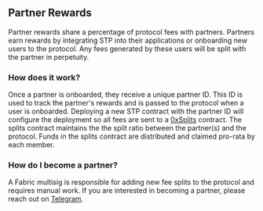 ## Partner Rewards

Partner rewards share a percentage of protocol fees with partners. Partners earn rewards by integrating STP into their applications or onboarding new users to the protocol.
Any fees generated by these users will be split with the partner in perpetuity.

### How does it work?

Once a partner is onboarded, they receive a unique partner ID. This ID is used to track the partner's rewards and is passed to the protocol when a user is onboarded.
Deploying a new STP contract with the partner ID will configure the deployment so all fees are sent to a [0xSplits](https://docs.splits.org/) contract.
The splits contract maintains the the split ratio between the partner(s) and the protocol. Funds in the splits contract are distributed and claimed pro-rata by each member.

### How do I become a partner?

A Fabric multisig is responsible for adding new fee splits to the protocol and requires manual work. If you are interested in becoming a partner, please reach out on [Telegram](https://t.me/withfabric).